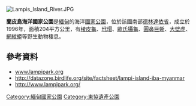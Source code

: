 {{No footnotes|time=2021-04-09T02:57:27+00:00}}
[[Image:Lampis_Island_River.JPG|right]]
{{coord|10|50|00|N|98|12|00|E|format=dms|display=title}}

'''蘭皮島海洋國家公園'''是[[緬甸|緬甸]]的海洋[[國家公園|國家公園]]，位於該國南部[[德林達依省|德林達依省]]，成立於1996年，面積204平方公里，有[[棱皮龜|棱皮龜]]、[[玳瑁|玳瑁]]、[[歐氏攝龜|歐氏攝龜]]、[[圓鼻巨蜥|圓鼻巨蜥]]、[[大壁虎|大壁虎]]、[[網紋蟒|網紋蟒]]等野生動物棲息。

==參考資料==
* [http://www.lampipark.org www.lampipark.org] {{Wayback|url=http://www.lampipark.org/ |date=20210226210208 }}
* http://datazone.birdlife.org/site/factsheet/lampi-island-iba-myanmar
* http://www.lampipark.org/ {{Wayback|url=http://www.lampipark.org/ |date=20210226210208 }}

{{東協遺產公園}}
{{Myanmar-geo-stub}}
[[Category:緬甸國家公園|Category:緬甸國家公園]]
[[Category:東協遺產公園|Category:東協遺產公園]]